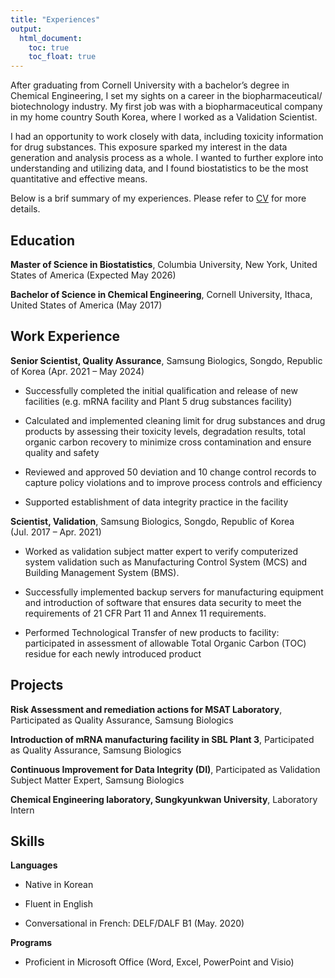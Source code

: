 ```yaml
---
title: "Experiences"
output: 
  html_document:
    toc: true
    toc_float: true
---
```



After graduating from Cornell University with a bachelor’s degree in Chemical Engineering, I set my sights on a career in the biopharmaceutical/ biotechnology industry. My first job was with a biopharmaceutical company in my home country South Korea, where I worked as a Validation Scientist. 

I had an opportunity to work closely with data, including toxicity information for drug substances. This exposure sparked my interest in the data generation and analysis process as a whole. I wanted to further explore into understanding and utilizing data, and I found biostatistics to be the most quantitative and effective means. 

Below is a brif summary of my experiences. Please refer to [CV](soomin_you_resume_github.pdf) for more details. 


## Education 

**Master of Science in Biostatistics**, Columbia University, New York, United States of America (Expected May 2026)

**Bachelor of Science in Chemical Engineering**, Cornell University, Ithaca, United States of America (May 2017)



## Work Experience 

**Senior Scientist, Quality Assurance**, Samsung Biologics, Songdo, Republic of Korea (Apr. 2021 – May 2024)

- Successfully completed the initial qualification and release of new facilities (e.g. mRNA facility and Plant 5 drug substances facility) 

- Calculated and implemented cleaning limit for drug substances and drug products by assessing their toxicity levels, degradation results, total organic carbon recovery to minimize cross contamination and ensure quality and safety 

- Reviewed and approved 50 deviation and 10 change control records to capture policy violations and to improve process controls and efficiency

- Supported establishment of data integrity practice in the facility  

**Scientist, Validation**, Samsung Biologics, Songdo, Republic of Korea (Jul. 2017 – Apr. 2021)

- Worked as validation subject matter expert to verify computerized system validation such as Manufacturing Control System (MCS) and Building Management System (BMS).

- Successfully implemented backup servers for manufacturing equipment and introduction of software that ensures data security to meet the requirements of 21 CFR Part 11 and Annex 11 requirements.

- Performed Technological Transfer of new products to facility: participated in assessment of allowable Total Organic Carbon (TOC) residue for each newly introduced product


## Projects 

**Risk Assessment and remediation actions for MSAT Laboratory**, Participated as Quality Assurance, Samsung Biologics 

**Introduction of mRNA manufacturing facility in SBL Plant 3**, Participated as Quality Assurance, Samsung Biologics 

**Continuous Improvement for Data Integrity (DI)**, Participated as Validation Subject Matter Expert, Samsung Biologics 

**Chemical Engineering laboratory, Sungkyunkwan University**, Laboratory Intern 


## Skills 

**Languages** 

- Native in Korean

-	Fluent in English 

-	Conversational in French: DELF/DALF B1 (May. 2020)

**Programs**

-	Proficient in Microsoft Office (Word, Excel, PowerPoint and Visio) 


